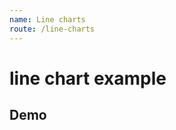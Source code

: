 ```yaml
---
name: Line charts
route: /line-charts
---
```



# line chart example

## Demo
<Playground>
    <LineChart
        showLabel
        title='Concurrent lines'
        xType='time'
        toolboxTooltip={{ saveAsImage: 'saving'}}
        dateFormat='yyyy-MM'
        colors={ ['red', 'green', 'blue'] }
        data={ [ 
            {
                name: 'top line',
                values: [
                    { label: '2019-01', result: 10 }, 
                    { label: '2019-02', result: 40 },
                    { label: '2019-03', result: 30 }, 
                    { label: '2019-04', result: 20 },
                    { label: '2019-05', result: 40 },
                    { label: '2019-06', result: 50 },
                    { label: '2019-07', result: 15 },
                    { label: '2019-08', result: 70 },
                    { label: '2019-09', result: 80 },
                    { label: '2019-10', result: 90 },
                    { label: '2019-11', result: 70 },
                    { label: '2019-12', result: 80 },
                    { label: '2019-01', result: 90 }
                ]
            },
             {
                name: 'bottom line',
                values: [
                    { label: '2019-01', result: 1 }, 
                    { label: '2019-02', result: 4 },
                    { label: '2019-03', result: 3 }, 
                    { label: '2019-04', result: 2 },
                    { label: '2019-05', result: 4 },
                    { label: '2019-06', result: 5 },
                    { label: '2019-07', result: 1 },
                    { label: '2019-08', result: 7 },
                    { label: '2019-09', result: 8 },
                    { label: '2019-10', result: 9 },
                    { label: '2019-11', result: 70 },
                    { label: '2019-12', result: 80 },
                    { label: '2019-01', result: 90 }
                ]
            }
        ] }
    />
</Playground>

<Playground>
    <LineChart
        showLabel
        title='flow'
        toolboxTooltip={{ saveAsImage: 'saving'}}
        colors={ ['red', 'green', 'blue'] }
        smooth
        data={ [ 
            {
                name: 'ref',
                values: [
                    { label: 0.1, result: 10 }, 
                    { label: 0.5, result: 40 },
                    { label: 2, result: 30 }, 
                    { label: 2.5, result: 20 },
                    { label: 3, result: 40 },
                    { label: 3.5, result: 50 },
                    { label: 4, result: 15 },
                    { label: 4.5, result: 70 },
                    { label: 5, result: 80 },
                ]
            },
             {
                name: 'pre',
                values: [
                    { label: 0.1, result: 10 }, 
                    { label: 0.5, result: 40 },
                    { label: 2, result: 30 }, 
                    { label: 2.5, result: 20 },
                    { label: 3, result: 40 },
                    { label: 3.5, result: 50 },
                    { label: 4, result: 15 },
                    { label: 4.5, result: 70 },
                    { label: 5, result: 80 },
                ]
            },
             {
                name: 'pos',
                values: [
                    { label: 0.1, result: 10 }, 
                    { label: 0.5, result: 40 },
                    { label: 2, result: 30 }, 
                    { label: 2.5, result: 20 },
                    { label: 3, result: 40 },
                    { label: 3.5, result: 50 },
                    { label: 4, result: 15 },
                    { label: 4.5, result: 70 },
                    { label: 5, result: 80 }
                ]
            }
        ] }
    />
</Playground>
